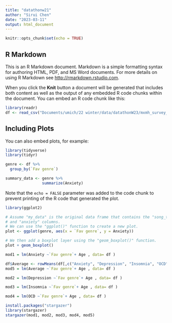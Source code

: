 ```yaml
---
title: "datathonw21"
author: "Sirui Chen"
date: "2023-03-11"
output: html_document
---
```


```r
knitr::opts_chunk$set(echo = TRUE)
```

## R Markdown

This is an R Markdown document. Markdown is a simple formatting syntax for authoring HTML, PDF, and MS Word documents. For more details on using R Markdown see <http://rmarkdown.rstudio.com>.

When you click the **Knit** button a document will be generated that includes both content as well as the output of any embedded R code chunks within the document. You can embed an R code chunk like this:

```r
library(readr)
df <- read_csv("Documents/umich/22 winter/data/datathonW23/mxmh_survey_results.csv")


```

## Including Plots

You can also embed plots, for example:

```r
library(tidyverse)
library(tidyr)

genre <- df %>% 
  group_by(`Fav genre`)

summary_data <- genre %>% 
                summarize(Anxiety)

```

Note that the `echo = FALSE` parameter was added to the code chunk to prevent printing of the R code that generated the plot.

```r
library(ggplot2)

# Assume "my_data" is the original data frame that contains the "song_type"
# and "anxiety" columns.
# We can use the "ggplot()" function to create a new plot.
plot <- ggplot(genre, aes(x = `Fav genre`, y = Anxiety))

# We then add a boxplot layer using the "geom_boxplot()" function.
plot + geom_boxplot()

```
```r

mod1 = lm(Anxiety ~`Fav genre`+ Age , data= df )
```

```r
df$Average <- rowMeans(df[,c("Anxiety", "Depression", "Insomnia", "OCD")])
mod5 = lm(Average ~`Fav genre`+ Age , data= df )
```

```r
mod2 = lm(Depression ~`Fav genre`+ Age , data= df )
```

```r
mod3 = lm(Insomnia ~`Fav genre`+ Age , data= df )
```

```r
mod4 = lm(OCD ~`Fav genre`+ Age , data= df )
```

```r
install.packages("stargazer")
library(stargazer)
stargazer(mod1, mod2, mod3, mod4, mod5)

```

